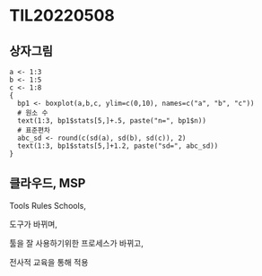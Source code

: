 # TIL20220508

## 상자그림

```
a <- 1:3
b <- 1:5
c <- 1:8
{ 
  bp1 <- boxplot(a,b,c, ylim=c(0,10), names=c("a", "b", "c"))
  # 원소 수  
  text(1:3, bp1$stats[5,]+.5, paste("n=", bp1$n)) 
  # 표준편차
  abc_sd <- round(c(sd(a), sd(b), sd(c)), 2)
  text(1:3, bp1$stats[5,]+1.2, paste("sd=", abc_sd)) 
}
```

## 클라우드, MSP

Tools Rules Schools,

도구가 바뀌며,

툴을 잘 사용하기위한 프로세스가 바뀌고,

전사적 교육을 통해 적용
